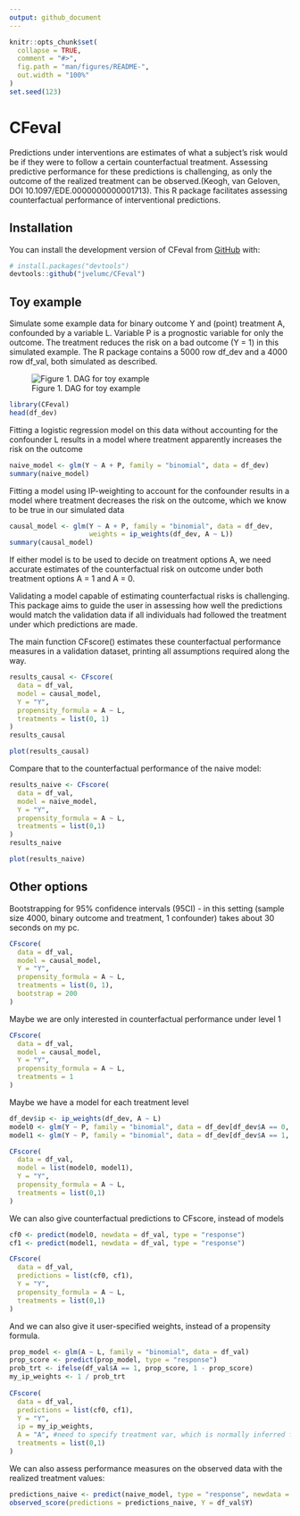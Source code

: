 ```yaml
---
output: github_document
---
```

<!-- README.md is generated from README.Rmd. Please edit that file -->
```r
knitr::opts_chunk$set(
  collapse = TRUE,
  comment = "#>",
  fig.path = "man/figures/README-",
  out.width = "100%"
)
set.seed(123)
```
# CFeval <!-- badges: start --> <!-- badges: end -->

Predictions under interventions are estimates of what a subject's risk would be
if they were to follow a certain counterfactual treatment. Assessing predictive
performance for these predictions is challenging, as only the outcome of the
realized treatment can be observed.(Keogh, van Geloven, DOI
10.1097/EDE.0000000000001713). This R package facilitates assessing
counterfactual performance of interventional predictions.

## Installation 
You can install the development version of CFeval from [GitHub](https://github.com/) with:
``` r
# install.packages("devtools")
devtools::github("jvelumc/CFeval")
```
## Toy example

Simulate some example data for binary outcome Y and (point) treatment A,
confounded by a variable L. Variable P is a prognostic variable for only the
outcome. The treatment reduces the risk on a bad outcome (Y = 1) in this simulated 
example. The R package contains a 5000 row df_dev and a 4000 row df_val, both 
simulated as described. 

![Figure 1. DAG for toy example](man/figures/dag.png)

```r
library(CFeval)
head(df_dev)
```

Fitting a logistic regression model on this data without accounting for the
confounder L results in a model where treatment apparently increases the risk
on the outcome

```r
naive_model <- glm(Y ~ A + P, family = "binomial", data = df_dev)
summary(naive_model)
```

Fitting a model using IP-weighting to account for the confounder results in a
model where treatment decreases the risk on the outcome, which we know to be
true in our simulated data

```r
causal_model <- glm(Y ~ A + P, family = "binomial", data = df_dev, 
                    weights = ip_weights(df_dev, A ~ L))
summary(causal_model)
```

If either model is to be used to decide on treatment options A, we need accurate
estimates of the counterfactual risk on outcome under both treatment options A =
1 and A = 0. 

Validating a model capable of estimating counterfactual risks is challenging. 
This package aims to guide the user in assessing how well the predictions would 
match the validation data if all individuals had followed the treatment under 
which predictions are made. 

The main function CFscore() estimates these counterfactual performance measures 
in a validation dataset, printing all assumptions required along the way.


```r
results_causal <- CFscore(
  data = df_val,
  model = causal_model, 
  Y = "Y", 
  propensity_formula = A ~ L, 
  treatments = list(0, 1)
)
results_causal
```
```r
plot(results_causal)
```

Compare that to the counterfactual performance of the naive model:
```r
results_naive <- CFscore(
  data = df_val,
  model = naive_model,
  Y = "Y",
  propensity_formula = A ~ L,
  treatments = list(0,1)
)
results_naive
```

```r
plot(results_naive)
```

## Other options

Bootstrapping for 95% confidence intervals (95CI) - in this setting (sample size 4000, binary outcome and treatment, 1 confounder) takes about 30 seconds on my pc. 
```r
CFscore(
  data = df_val,
  model = causal_model, 
  Y = "Y", 
  propensity_formula = A ~ L, 
  treatments = list(0, 1),
  bootstrap = 200
)
```

Maybe we are only interested in counterfactual performance under level 1
```r
CFscore(
  data = df_val,
  model = causal_model, 
  Y = "Y", 
  propensity_formula = A ~ L, 
  treatments = 1
)
```

Maybe we have a model for each treatment level
```r
df_dev$ip <- ip_weights(df_dev, A ~ L)
model0 <- glm(Y ~ P, family = "binomial", data = df_dev[df_dev$A == 0, ], weights = ip)
model1 <- glm(Y ~ P, family = "binomial", data = df_dev[df_dev$A == 1, ], weights = ip)

CFscore(
  data = df_val,
  model = list(model0, model1),
  Y = "Y",
  propensity_formula = A ~ L,
  treatments = list(0,1)
)
```
We can also give counterfactual predictions to CFscore, instead of models
```r
cf0 <- predict(model0, newdata = df_val, type = "response")
cf1 <- predict(model1, newdata = df_val, type = "response")

CFscore(
  data = df_val,
  predictions = list(cf0, cf1),
  Y = "Y",
  propensity_formula = A ~ L,
  treatments = list(0,1)
)
```

And we can also give it user-specified weights, instead of a propensity formula. 
```r
prop_model <- glm(A ~ L, family = "binomial", data = df_val)
prop_score <- predict(prop_model, type = "response")
prob_trt <- ifelse(df_val$A == 1, prop_score, 1 - prop_score)
my_ip_weights <- 1 / prob_trt
  
CFscore(
  data = df_val,
  predictions = list(cf0, cf1),
  Y = "Y",
  ip = my_ip_weights,
  A = "A", #need to specify treatment var, which is normally inferred from propensity formula
  treatments = list(0,1)
)
```

We can also assess performance measures on the observed data with the realized treatment values:
```r
predictions_naive <- predict(naive_model, type = "response", newdata = df_val)
observed_score(predictions = predictions_naive, Y = df_val$Y)
```
